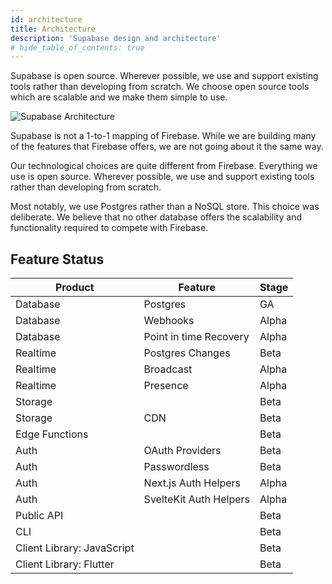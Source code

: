```yaml
---
id: architecture
title: Architecture
description: 'Supabase design and architecture'
# hide_table_of_contents: true
---
```


Supabase is open source. Wherever possible, we use and support existing tools rather than developing from scratch.
We choose open source tools which are scalable and we make them simple to use.

![Supabase Architecture](/img/supabase-architecture.png)

Supabase is not a 1-to-1 mapping of Firebase. While we are building many of the features that Firebase offers, we are not going about it the same way.

Our technological choices are quite different from Firebase. Everything we use is open source. Wherever possible, we use and support existing tools rather than developing from scratch.

Most notably, we use Postgres rather than a NoSQL store. This choice was deliberate. We believe that no other database offers the scalability and functionality required to compete with Firebase.

## Feature Status

| Product                    | Feature                | Stage |
| -------------------------- | ---------------------- | ----- |
| Database                   | Postgres               | GA    |
| Database                   | Webhooks               | Alpha |
| Database                   | Point in time Recovery | Alpha |
| Realtime                   | Postgres Changes       | Beta  |
| Realtime                   | Broadcast              | Alpha |
| Realtime                   | Presence               | Alpha |
| Storage                    |                        | Beta  |
| Storage                    | CDN                    | Beta  |
| Edge Functions             |                        | Beta  |
| Auth                       | OAuth Providers        | Beta  |
| Auth                       | Passwordless           | Beta  |
| Auth                       | Next.js Auth Helpers   | Alpha |
| Auth                       | SvelteKit Auth Helpers | Alpha |
| Public API                 |                        | Beta  |
| CLI                        |                        | Beta  |
| Client Library: JavaScript |                        | Beta  |
| Client Library: Flutter    |                        | Beta  |

